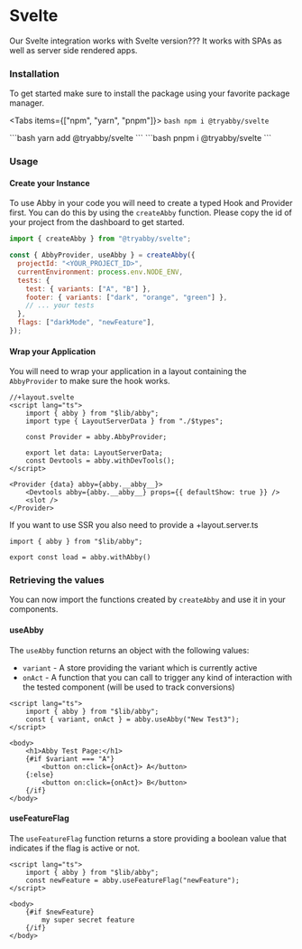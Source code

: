 
# Svelte

Our Svelte integration works with Svelte version??? It works with SPAs as well as server side rendered apps.



### Installation

To get started make sure to install the package using your favorite package manager.

<Tabs items={["npm", "yarn", "pnpm"]}>
  <Tab>
    ```bash
    npm i @tryabby/svelte
    ```
    </Tab>

  <Tab>
    ```bash
    yarn add @tryabby/svelte
    ```
</Tab>
  <Tab>
    ```bash
    pnpm i @tryabby/svelte 
    ```
    </Tab>
</Tabs>

### Usage

#### Create your Instance

To use Abby in your code you will need to create a typed Hook and Provider first. You can do this by using the `createAbby` function.
Please copy the id of your project from the dashboard to get started.

```jsx
import { createAbby } from "@tryabby/svelte";

const { AbbyProvider, useAbby } = createAbby({
  projectId: "<YOUR_PROJECT_ID>",
  currentEnvironment: process.env.NODE_ENV,
  tests: {
    test: { variants: ["A", "B"] },
    footer: { variants: ["dark", "orange", "green"] },
    // ... your tests
  },
  flags: ["darkMode", "newFeature"],
});
```

#### Wrap your Application

You will need to wrap your application in a layout containing the `AbbyProvider` to make sure the hook works.
```svelte
//+layout.svelte
<script lang="ts">
    import { abby } from "$lib/abby";
    import type { LayoutServerData } from "./$types";

    const Provider = abby.AbbyProvider;

    export let data: LayoutServerData;
    const Devtools = abby.withDevTools();
</script>

<Provider {data} abby={abby.__abby__}>
    <Devtools abby={abby.__abby__} props={{ defaultShow: true }} />
    <slot />
</Provider>

```

If you want to use SSR you also need to provide a +layout.server.ts
```tsx
import { abby } from "$lib/abby";

export const load = abby.withAbby()
```


### Retrieving the values

You can now import the functions created by `createAbby` and use it in your components.

#### useAbby

The `useAbby` function returns an object with the following values:

- `variant` - A store providing the variant which is currently active
- `onAct` - A function that you can call to trigger any kind of interaction with the tested component (will be used to track conversions)

```svelte
<script lang="ts">
	import { abby } from "$lib/abby";
	const { variant, onAct } = abby.useAbby("New Test3");
</script>

<body>
	<h1>Abby Test Page:</h1>
	{#if $variant === "A"}
		<button on:click={onAct}> A</button>
	{:else}
		<button on:click={onAct}> B</button>
	{/if}
</body>

```

#### useFeatureFlag

The `useFeatureFlag` function returns a store providing a boolean value that indicates if the flag is active or not.

```svelte
<script lang="ts">
	import { abby } from "$lib/abby";
	const newFeature = abby.useFeatureFlag("newFeature");
</script>

<body>
	{#if $newFeature}
		my super secret feature
	{/if}
</body>
```
